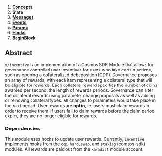 
1. **[Concepts](01_concepts.md)**
2. **[State](02_state.md)**
3. **[Messages](03_messages.md)**
4. **[Events](04_events.md)**
5. **[Params](05_params.md)**
6. **[Hooks](06_hooks.md)**
7. **[BeginBlock](07_begin_block.md)**

## Abstract

`x/incentive` is an implementation of a Cosmos SDK Module that allows for governance controlled user incentives for users who take certain actions, such as opening a collateralized debt position (CDP). Governance proposes an array of rewards, with each item representing a collateral type that will be eligible for rewards. Each collateral reward specifies the number of coins awarded per second, the length of rewards periods. Governance can alter the collateral rewards using parameter change proposals as well as adding or removing collateral types. All changes to parameters would take place in the _next_ period. User rewards are **opt in**, ie. users must claim rewards in order to receive them. If users fail to claim rewards before the claim period expiry, they are no longer eligible for rewards.

### Dependencies

This module uses hooks to update user rewards. Currently, `incentive` implements hooks from the `cdp`, `hard`, `swap`, and `staking` (comsos-sdk) modules. All rewards are paid out from the `kavadist` module account.


>
